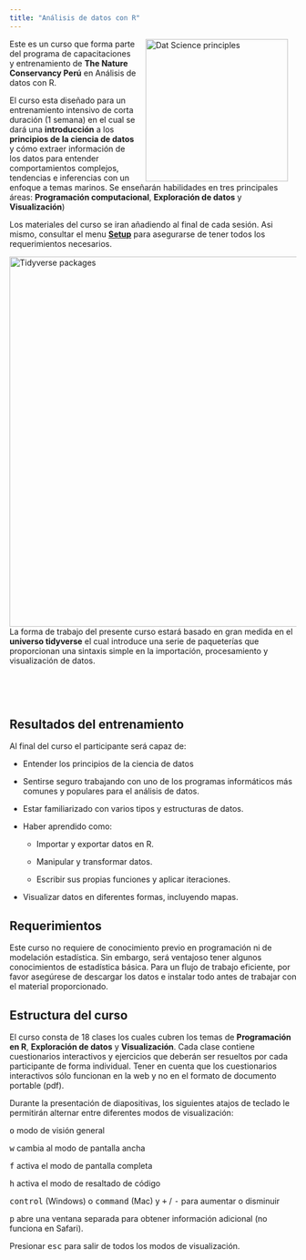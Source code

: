 ```yaml
---
title: "Análisis de datos con R"
---
```


<img src="docs/imagen/Data_science_1.png" alt="Dat Science principles" style="float:right;clear:left;width:250px;border:0;padding:0% 3%;"/>

Este es un curso que forma parte del programa de capacitaciones y entrenamiento de **The Nature Conservancy Perú** en Análisis de datos con R. 

El curso esta diseñado para un entrenamiento intensivo de corta duración (1 semana) en el cual se dará una **introducción** a los **principios de la ciencia de datos** y cómo extraer información de los datos para entender comportamientos complejos, tendencias e inferencias con un enfoque a temas marinos. Se enseñarán habilidades en tres principales áreas: **Programación computacional**, **Exploración de datos** y **Visualización**)

Los materiales del curso se iran añadiendo al final de cada sesión. Asi mismo, consultar el menu [**Setup**](./setup.html) para asegurarse de tener todos los requerimientos necesarios.

<img src="docs/imagen/Data_science_frame.png" alt="Tidyverse packages" style="float:left;clear:left;width:650px;border:0;padding:0% 4% 0% 0%;"/>

<br>

La forma de trabajo del presente curso estará basado en gran medida en el **universo tidyverse** el cual introduce una serie de paqueterías que proporcionan una sintaxis simple en la importación, procesamiento y visualización de datos.

<br>

<br>

## Resultados del entrenamiento

Al final del curso el participante será capaz de:

- Entender los principios de la ciencia de datos

- Sentirse seguro trabajando con uno de los programas informáticos más comunes y populares para el análisis de datos.

- Estar familiarizado con varios tipos y estructuras de datos.

- Haber aprendido como:

  - Importar y exportar datos en R.
  
  - Manipular y transformar datos.
  
  - Escribir sus propias funciones y aplicar iteraciones.
  
- Visualizar datos en diferentes formas, incluyendo mapas.
  

## Requerimientos

Este curso no requiere de conocimiento previo en programación ni de modelación estadística. Sin embargo, será ventajoso tener algunos conocimientos de estadística básica. Para un flujo de trabajo eficiente, por favor asegúrese de descargar los datos e instalar todo antes de trabajar con el material proporcionado.

## Estructura del curso

El curso consta de 18 clases los cuales cubren los temas de **Programación en R**, **Exploración de datos** y **Visualización**. Cada clase contiene cuestionarios interactivos y ejercicios que deberán ser resueltos por cada participante de forma individual. Tener en cuenta que los cuestionarios interactivos sólo funcionan en la web y no en el formato de documento portable (pdf).


Durante la presentación de diapositivas, los siguientes atajos de teclado le permitirán alternar entre diferentes modos de visualización:


<kbd>o</kbd> modo de visión general

<kbd>w</kbd> cambia al modo de pantalla ancha

<kbd>f</kbd> activa el modo de pantalla completa

<kbd>h</kbd> activa el modo de resaltado de código

<kbd>control</kbd> (Windows) o <kbd>command</kbd> (Mac) y <kbd>+</kbd> / <kbd>-</kbd> para aumentar o disminuir<br>

<kbd>p</kbd> abre una ventana separada para obtener información adicional (no funciona en Safari).

Presionar <kbd>esc</kbd> para salir de todos los modos de visualización. 


